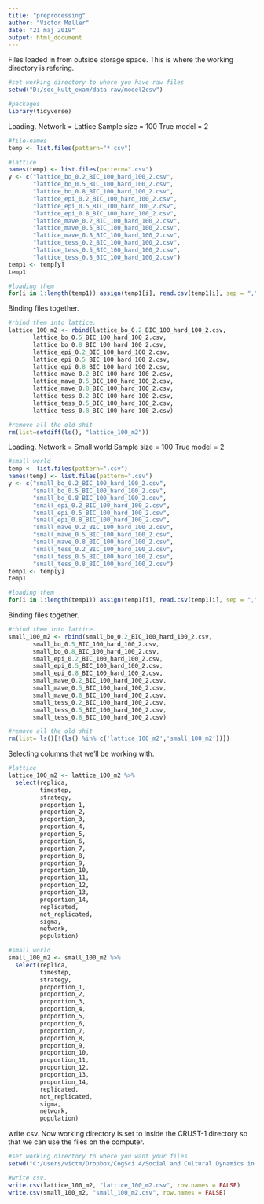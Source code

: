 ```yaml
---
title: "preprocessing"
author: "Victor Møller"
date: "21 maj 2019"
output: html_document
---
```


Files loaded in from outside storage space. 
This is where the working directory is refering. 

```r
#set working directory to where you have raw files
setwd("D:/soc_kult_exam/data raw/model2csv")

#packages
library(tidyverse)

```

Loading. 
Network = Lattice
Sample size = 100
True model = 2

```r

#file-names
temp <- list.files(pattern="*.csv")

#lattice
names(temp) <- list.files(pattern=".csv")
y <- c("lattice_bo_0.2_BIC_100_hard_100_2.csv",
       "lattice_bo_0.5_BIC_100_hard_100_2.csv",
       "lattice_bo_0.8_BIC_100_hard_100_2.csv",
       "lattice_epi_0.2_BIC_100_hard_100_2.csv",
       "lattice_epi_0.5_BIC_100_hard_100_2.csv",
       "lattice_epi_0.8_BIC_100_hard_100_2.csv",
       "lattice_mave_0.2_BIC_100_hard_100_2.csv",
       "lattice_mave_0.5_BIC_100_hard_100_2.csv",
       "lattice_mave_0.8_BIC_100_hard_100_2.csv",
       "lattice_tess_0.2_BIC_100_hard_100_2.csv",
       "lattice_tess_0.5_BIC_100_hard_100_2.csv",
       "lattice_tess_0.8_BIC_100_hard_100_2.csv")
temp1 <- temp[y]
temp1

#loading them 
for(i in 1:length(temp1)) assign(temp1[i], read.csv(temp1[i], sep = ","))
```

Binding files together. 

```r

#rbind them into lattice. 
lattice_100_m2 <- rbind(lattice_bo_0.2_BIC_100_hard_100_2.csv,
       lattice_bo_0.5_BIC_100_hard_100_2.csv,
       lattice_bo_0.8_BIC_100_hard_100_2.csv,
       lattice_epi_0.2_BIC_100_hard_100_2.csv,
       lattice_epi_0.5_BIC_100_hard_100_2.csv,
       lattice_epi_0.8_BIC_100_hard_100_2.csv,
       lattice_mave_0.2_BIC_100_hard_100_2.csv,
       lattice_mave_0.5_BIC_100_hard_100_2.csv,
       lattice_mave_0.8_BIC_100_hard_100_2.csv,
       lattice_tess_0.2_BIC_100_hard_100_2.csv,
       lattice_tess_0.5_BIC_100_hard_100_2.csv,
       lattice_tess_0.8_BIC_100_hard_100_2.csv)

#remove all the old shit 
rm(list=setdiff(ls(), "lattice_100_m2")) 
```

Loading. 
Network = Small world 
Sample size = 100
True model = 2

```r

#small world 
temp <- list.files(pattern=".csv")
names(temp) <- list.files(pattern=".csv")
y <- c("small_bo_0.2_BIC_100_hard_100_2.csv",
       "small_bo_0.5_BIC_100_hard_100_2.csv", 
       "small_bo_0.8_BIC_100_hard_100_2.csv",
       "small_epi_0.2_BIC_100_hard_100_2.csv",
       "small_epi_0.5_BIC_100_hard_100_2.csv",
       "small_epi_0.8_BIC_100_hard_100_2.csv",
       "small_mave_0.2_BIC_100_hard_100_2.csv",
       "small_mave_0.5_BIC_100_hard_100_2.csv",
       "small_mave_0.8_BIC_100_hard_100_2.csv",
       "small_tess_0.2_BIC_100_hard_100_2.csv",
       "small_tess_0.5_BIC_100_hard_100_2.csv",
       "small_tess_0.8_BIC_100_hard_100_2.csv")
temp1 <- temp[y]
temp1

#loading them 
for(i in 1:length(temp1)) assign(temp1[i], read.csv(temp1[i], sep = ","))

```

Binding files together. 

```r

#rbind them into lattice. 
small_100_m2 <- rbind(small_bo_0.2_BIC_100_hard_100_2.csv,
       small_bo_0.5_BIC_100_hard_100_2.csv,
       small_bo_0.8_BIC_100_hard_100_2.csv,
       small_epi_0.2_BIC_100_hard_100_2.csv,
       small_epi_0.5_BIC_100_hard_100_2.csv,
       small_epi_0.8_BIC_100_hard_100_2.csv,
       small_mave_0.2_BIC_100_hard_100_2.csv,
       small_mave_0.5_BIC_100_hard_100_2.csv,
       small_mave_0.8_BIC_100_hard_100_2.csv,
       small_tess_0.2_BIC_100_hard_100_2.csv,
       small_tess_0.5_BIC_100_hard_100_2.csv,
       small_tess_0.8_BIC_100_hard_100_2.csv)

#remove all the old shit 
rm(list= ls()[!(ls() %in% c('lattice_100_m2','small_100_m2'))])
```

Selecting columns that we'll be working with. 

```r

#lattice 
lattice_100_m2 <- lattice_100_m2 %>%
  select(replica,
         timestep,
         strategy,
         proportion_1,
         proportion_2,
         proportion_3,
         proportion_4,
         proportion_5,
         proportion_6,
         proportion_7,
         proportion_8,
         proportion_9,
         proportion_10,
         proportion_11,
         proportion_12,
         proportion_13,
         proportion_14,
         replicated,
         not_replicated,
         sigma,
         network,
         population)

#small world 
small_100_m2 <- small_100_m2 %>%
  select(replica,
         timestep,
         strategy,
         proportion_1,
         proportion_2,
         proportion_3,
         proportion_4,
         proportion_5,
         proportion_6,
         proportion_7,
         proportion_8,
         proportion_9,
         proportion_10,
         proportion_11,
         proportion_12,
         proportion_13,
         proportion_14,
         replicated,
         not_replicated,
         sigma,
         network,
         population)

```

write csv. 
Now working directory is set to inside the CRUST-1 directory
so that we can use the files on the computer. 

```r

#set working directory to where you want your files
setwd("C:/Users/victm/Dropbox/CogSci 4/Social and Cultural Dynamics in Cognition/exam/CRUST-1/data/ABMdata/ABMcsv")

#write csv. 
write.csv(lattice_100_m2, "lattice_100_m2.csv", row.names = FALSE)
write.csv(small_100_m2, "small_100_m2.csv", row.names = FALSE)

```

